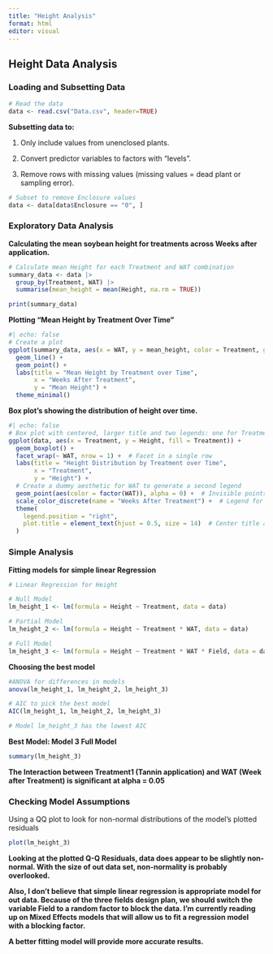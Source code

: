 ```yaml
---
title: "Height Analysis"
format: html
editor: visual
---
```


## Height Data Analysis

### Loading and Subsetting Data

```r
# Read the data
data <- read.csv("Data.csv", header=TRUE)
```

**Subsetting data to:**

1)  Only include values from unenclosed plants.

2)  Convert predictor variables to factors with "levels".

3)  Remove rows with missing values (missing values = dead plant or sampling error).

```r
# Subset to remove Enclosure values
data <- data[data$Enclosure == "0", ]
```

### Exploratory Data Analysis

**Calculating the mean soybean height for treatments across Weeks after application.**

```r
# Calculate mean Height for each Treatment and WAT combination
summary_data <- data |>
  group_by(Treatment, WAT) |>
  summarise(mean_height = mean(Height, na.rm = TRUE))

print(summary_data)
```

**Plotting "Mean Height by Treatment Over Time"**

```r
#| echo: false
# Create a plot
ggplot(summary_data, aes(x = WAT, y = mean_height, color = Treatment, group = Treatment)) +
  geom_line() +
  geom_point() +
  labs(title = "Mean Height by Treatment over Time",
       x = "Weeks After Treatment",
       y = "Mean Height") +
  theme_minimal()
```

**Box plot's showing the distribution of height over time.**

```r
#| echo: false
# Box plot with centered, larger title and two legends: one for Treatment and one for WAT
ggplot(data, aes(x = Treatment, y = Height, fill = Treatment)) +
  geom_boxplot() +
  facet_wrap(~ WAT, nrow = 1) +  # Facet in a single row
  labs(title = "Height Distribution by Treatment over Time",
       x = "Treatment",
       y = "Height") +
  # Create a dummy aesthetic for WAT to generate a second legend
  geom_point(aes(color = factor(WAT)), alpha = 0) +  # Invisible points to create the WAT legend
  scale_color_discrete(name = "Weeks After Treatment") +  # Legend for WAT
  theme(
    legend.position = "right",
    plot.title = element_text(hjust = 0.5, size = 14)  # Center title and increase font size by 2 points (default is ~12)
  )
```

### Simple Analysis

**Fitting models for simple linear Regression**

```r
# Linear Regression for Height

# Null Model
lm_height_1 <- lm(formula = Height ~ Treatment, data = data)

# Partial Model
lm_height_2 <- lm(formula = Height ~ Treatment * WAT, data = data)

# Full Model
lm_height_3 <- lm(formula = Height ~ Treatment * WAT * Field, data = data)
```

**Choosing the best model**

```r
#ANOVA for differences in models 
anova(lm_height_1, lm_height_2, lm_height_3)

# AIC to pick the best model
AIC(lm_height_1, lm_height_2, lm_height_3)

# Model lm_height_3 has the lowest AIC
```

**Best Model: Model 3 Full Model**

```r
summary(lm_height_3)
```

**The Interaction between Treatment1 (Tannin application) and WAT (Week after Treatment) is significant at alpha = 0.05**

### Checking Model Assumptions

Using a QQ plot to look for non-normal distributions of the model's plotted residuals

```r
plot(lm_height_3)
```

**Looking at the plotted Q-Q Residuals, data does appear to be slightly non-normal. With the size of out data set, non-normality is probably overlooked.**

**Also, I don't believe that simple linear regression is appropriate model for out data. Because of the three fields design plan, we should switch the variable Field to a random factor to block the data. I'm currently reading up on Mixed Effects models that will allow us to fit a regression model with a blocking factor.**

**A better fitting model will provide more accurate results.**
